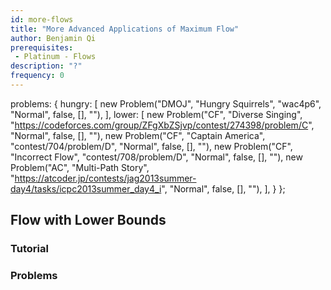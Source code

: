 ```yaml
---
id: more-flows
title: "More Advanced Applications of Maximum Flow"
author: Benjamin Qi
prerequisites: 
 - Platinum - Flows
description: "?"
frequency: 0
---
```



  problems: {
    hungry: [
      new Problem("DMOJ", "Hungry Squirrels", "wac4p6", "Normal", false, [], ""),
    ],
    lower: [
      new Problem("CF", "Diverse Singing", "https://codeforces.com/group/ZFgXbZSjvp/contest/274398/problem/C", "Normal", false, [], ""),
      new Problem("CF", "Captain America", "contest/704/problem/D", "Normal", false, [], ""),
      new Problem("CF", "Incorrect Flow", "contest/708/problem/D", "Normal", false, [], ""),
      new Problem("AC", "Multi-Path Story", "https://atcoder.jp/contests/jag2013summer-day4/tasks/icpc2013summer_day4_i", "Normal", false, [], ""),
    ],
  }
};

## Flow with Lower Bounds

<Problems problems={metadata.problems.hungry} />

### Tutorial

<Resources>
  <Resource source="CMU" title="Flow Extensions" url="https://www.cs.cmu.edu/~ckingsf/bioinfo-lectures/flowext.pdf"></Resource>
</Resources>

### Problems

<Problems problems={metadata.problems.lower} />